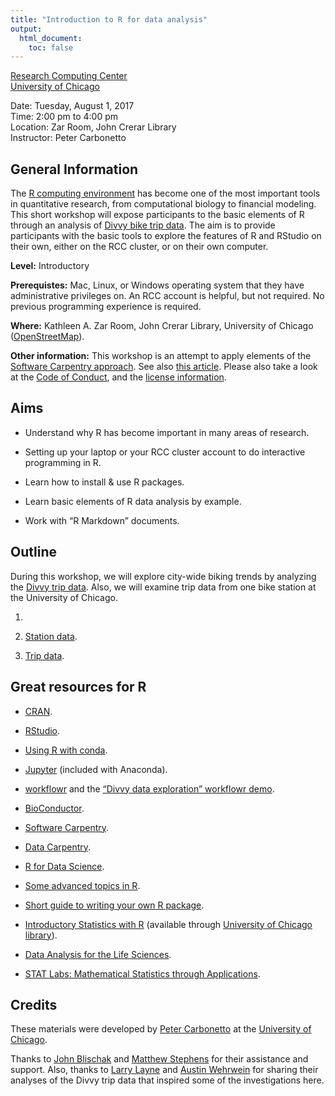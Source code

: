 ```yaml
---
title: "Introduction to R for data analysis"
output:
  html_document:
    toc: false
---
```


[Research Computing Center](https://rcc.uchicago.edu)<br>
[University of Chicago](https://www.uchicago.edu)

Date: Tuesday, August 1, 2017<br>
Time: 2:00 pm to 4:00 pm<br>
Location: Zar Room, John Crerar Library<br>
Instructor: Peter Carbonetto

## General Information

The [R computing environment](http://cran.r-project.org) has become
one of the most important tools in quantitative research, from
computational biology to financial modeling. This short workshop will
expose participants to the basic elements of R through an analysis of
[Divvy bike trip data](https://www.divvybikes.com/system-data). The
aim is to provide participants with the basic tools to explore the
features of R and RStudio on their own, either on the RCC cluster, or
on their own computer.

**Level:** Introductory

**Prerequistes:** Mac, Linux, or Windows operating system that they
have administrative privileges on. An RCC account is helpful, but not
required. No previous programming experience is required.

**Where:** Kathleen A. Zar Room, John Crerar Library, University of
Chicago ([OpenStreetMap](https://www.openstreetmap.org/search?query=john%20crerar%20library#map=18/41.79053/-87.60282)).

**Other information:** This workshop is an attempt to apply elements of
the
[Software Carpentry approach](http://software-carpentry.org/lessons).
See also
[this article](http://dx.doi.org/10.12688/f1000research.3-62.v2).
Please also take a look at the [Code of Conduct](conduct.html), and the
[license information](license.html).

## Aims

+ Understand why R has become important in many areas of research.

+ Setting up your laptop or your RCC cluster account to do interactive
programming in R.

+ Learn how to install & use R packages.

+ Learn basic elements of R data analysis by example. 

+ Work with "R Markdown" documents.

## Outline

During this workshop, we will explore city-wide biking trends by
analyzing the
[Divvy trip data](https://www.divvybikes.com/system-data). Also, we
will examine trip data from one bike station at the University of
Chicago.

1. 

2. [Station data](stations.html).

3. [Trip data](trips.html).

## Great resources for R

+ [CRAN](http://cran.r-project.org).

+ [RStudio](http://rstudio.com).

+ [Using R with conda](https://conda.io/docs/r-with-conda.html).

+ [Jupyter](https://jupyter.org) (included with Anaconda).

+ [workflowr](https://github.com/jdblischak/workflowr) and the
["Divvy data exploration" workflowr
demo](https://stephenslab.github.io/wflow-divvy).

+ [BioConductor](http://bioconductor.org).

+ [Software Carpentry](http://software-carpentry.org/lessons).

+ [Data Carpentry](http://www.datacarpentry.org/lessons).

+ [R for Data Science](http://r4ds.had.co.nz).

+ [Some advanced topics in R](http://adv-r.had.co.nz).

+ [Short guide to writing your own R package](http://r-pkgs.had.co.nz).

+ [Introductory Statistics with R](http://staff.pubhealth.ku.dk/~pd/ISwR.html)
(available through [University of Chicago
library](https://www.lib.uchicago.edu)).

+ [Data Analysis for the Life
Sciences](https://leanpub.com/dataanalysisforthelifesciences).

+ [STAT Labs: Mathematical Statistics through
Applications](https://www.stat.berkeley.edu/~statlabs).

## Credits

These materials were developed by [Peter
Carbonetto](http://pcarbo.github.io) at the [University of
Chicago](https://www.uchicago.edu).

Thanks to [John Blischak](https://github.com/jdblischak) and
[Matthew Stephens](http://stephenslab.uchicago.edu) for their assistance and
support. Also, thanks to [Larry
Layne](https://rstudio-pubs-static.s3.amazonaws.com/63061_90f5136ffdf74740b6ba4ad8f2fd72fe.html)
and [Austin
Wehrwein](http://www.austinwehrwein.com/data-visualization/heatmaps-with-divvy-data)
for sharing their analyses of the Divvy trip data that inspired some
of the investigations here.
